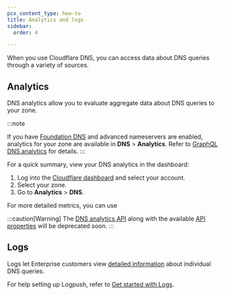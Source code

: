 ```yaml
---
pcx_content_type: how-to
title: Analytics and logs
sidebar:
  order: 4

---
```


When you use Cloudflare DNS, you can access data about DNS queries through a variety of sources.

## Analytics

DNS analytics allow you to evaluate aggregate data about DNS queries to your zone.

:::note

If you have [Foundation DNS](/dns/foundation-dns/) and advanced nameservers are enabled, analytics for your zone are available in **DNS** > **Analytics**. Refer to [GraphQL DNS analytics](/dns/foundation-dns/graphql-analytics/) for details.
:::

For a quick summary, view your DNS analytics in the dashboard:

1. Log into the [Cloudflare dashboard](https://dash.cloudflare.com) and select your account.
2. Select your zone.
3. Go to **Analytics** > **DNS**.

For more detailed metrics, you can use


:::caution[Warning]
The [DNS analytics API](/api/operations/dns-analytics-table) along with the available [API properties](/dns/reference/analytics-api-properties/) will be deprecated soon.
:::

## Logs

Logs let Enterprise customers view [detailed information](/logs/reference/log-fields/zone/dns_logs/) about individual DNS queries.

For help setting up Logpush, refer to [Get started with Logs](/logs/get-started/).
